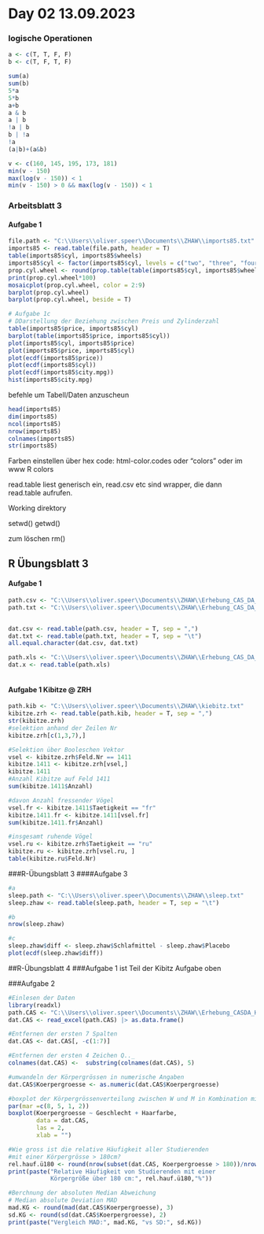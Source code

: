 # Day 02 13.09.2023 {.unnumbered}

### logische Operationen

```r
a <- c(T, T, F, F)
b <- c(T, F, T, F)

sum(a)
sum(b)
5*a
5*b
a+b
a & b
a | b
!a | b
b | !a
!a
(a|b)+(a&b)

v <- c(160, 145, 195, 173, 181)
min(v - 150)
max(log(v - 150)) < 1
min(v - 150) > 0 && max(log(v - 150)) < 1
```

### Arbeitsblatt 3

#### Aufgabe 1

```r
file.path <- "C:\\Users\\oliver.speer\\Documents\\ZHAW\\imports85.txt"
imports85 <- read.table(file.path, header = T)
table(imports85$cyl, imports85$wheels)
imports85$cyl <- factor(imports85$cyl, levels = c("two", "three", "four", "five", "six", "eight", "twelve"))
prop.cyl.wheel <- round(prop.table(table(imports85$cyl, imports85$wheels)), 2)
print(prop.cyl.wheel*100)
mosaicplot(prop.cyl.wheel, color = 2:9)
barplot(prop.cyl.wheel)
barplot(prop.cyl.wheel, beside = T)

# Aufgabe 1c
# DDarstellung der Beziehung zwischen Preis und Zylinderzahl
table(imports85$price, imports85$cyl)
barplot(table(imports85$price, imports85$cyl))
plot(imports85$cyl, imports85$price)
plot(imports85$price, imports85$cyl)
plot(ecdf(imports85$price))
plot(ecdf(imports85$cyl))
plot(ecdf(imports85$city.mpg))
hist(imports85$city.mpg)
```

befehle um Tabell/Daten anzuscheun

```r
head(imports85)
dim(imports85)
ncol(imports85)
nrow(imports85)
colnames(imports85)
str(imports85)

```

Farben einstellen über hex code: html-color.codes oder "colors" oder im www R colors

read.table liest generisch ein, read.csv etc sind wrapper, die dann read.table aufrufen.

Working direktory

setwd() getwd()

zum löschen rm()

## R Übungsblatt 3

#### Aufgabe 1

```r
path.csv <- "C:\\Users\\oliver.speer\\Documents\\ZHAW\\Erhebung_CAS_DA_HS23.csv"
path.txt <- "C:\\Users\\oliver.speer\\Documents\\ZHAW\\Erhebung_CAS_DA_HS23.txt"


dat.csv <- read.table(path.csv, header = T, sep = ",")
dat.txt <- read.table(path.txt, header = T, sep = "\t")
all.equal.character(dat.csv, dat.txt)

path.xls <- "C:\\Users\\oliver.speer\\Documents\\ZHAW\\Erhebung_CAS_DA_HS23.xlsx"
dat.x <- read.table(path.xls)



```

#### Aufgabe 1 Kibitze \@ ZRH

```r
path.kib <- "C:\\Users\\oliver.speer\\Documents\\ZHAW\\kiebitz.txt"
kibitze.zrh <- read.table(path.kib, header = T, sep = ",")
str(kibitze.zrh)
#selektion anhand der Zeilen Nr
kibitze.zrh[c(1,3,7),]

#Selektion über Booleschen Vektor
vsel <- kibitze.zrh$Feld.Nr == 1411
kibitze.1411 <- kibitze.zrh[vsel,]
kibitze.1411
#Anzahl Kibitze auf Feld 1411
sum(kibitze.1411$Anzahl)

#davon Anzahl fressender Vögel
vsel.fr <- kibitze.1411$Taetigkeit == "fr"
kibitze.1411.fr <- kibitze.1411[vsel.fr]
sum(kibitze.1411.fr$Anzahl)

#insgesamt ruhende Vögel
vsel.ru <- kibitze.zrh$Taetigkeit == "ru"
kibitze.ru <- kibitze.zrh[vsel.ru, ]
table(kibitze.ru$Feld.Nr)

```

###R-Übungsblatt 3 ####Aufgabe 3

```r
#a
sleep.path <- "C:\\Users\\oliver.speer\\Documents\\ZHAW\\sleep.txt"
sleep.zhaw <- read.table(sleep.path, header = T, sep = "\t")

#b
nrow(sleep.zhaw)

#c
sleep.zhaw$diff <- sleep.zhaw$Schlafmittel - sleep.zhaw$Placebo
plot(ecdf(sleep.zhaw$diff))
```

##R-Übungsblatt 4 ###Aufgabe 1 ist Teil der Kibitz Aufgabe oben

###Aufgabe 2

```r
#Einlesen der Daten
library(readxl)
path.CAS <- "C:\\Users\\oliver.speer\\Documents\\ZHAW\\Erhebung_CASDA_HS23.xlsx"
dat.CAS <- read_excel(path.CAS) |> as.data.frame()

#Entfernen der ersten 7 Spalten
dat.CAS <- dat.CAS[, -c(1:7)]

#Entfernen der ersten 4 Zeichen Q.._
colnames(dat.CAS) <-  substring(colnames(dat.CAS), 5)

#umwandeln der Körpergrössen in numerische Angaben
dat.CAS$Koerpergroesse <- as.numeric(dat.CAS$Koerpergroesse)

#boxplot der Körpergrössenverteilung zwischen W und M in Kombination mit der Haarfarbe
par(mar =c(8, 5, 1, 2))
boxplot(Koerpergroesse ~ Geschlecht + Haarfarbe, 
        data = dat.CAS, 
        las = 2, 
        xlab = "")

#Wie gross ist die relative Häufigkeit aller Studierenden 
#mit einer Körpergrösse > 180cm?
rel.hauf.ü180 <- round(nrow(subset(dat.CAS, Koerpergroesse > 180))/nrow(dat.CAS), 2)*100
print(paste("Relative Häufigkeit von Studierenden mit einer 
            Körpergröße über 180 cm:", rel.hauf.ü180,"%"))

#Berchnung der absoluten Median Abweichung
# Median absolute Deviation MAD
mad.KG <- round(mad(dat.CAS$Koerpergroesse), 3)
sd.KG <- round(sd(dat.CAS$Koerpergroesse), 2)
print(paste("Vergleich MAD:", mad.KG, "vs SD:", sd.KG))
```

